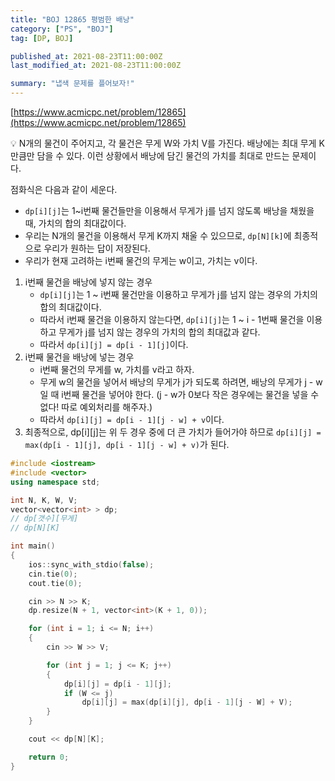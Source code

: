 ```yaml
---
title: "BOJ 12865 평범한 배낭"
category: ["PS", "BOJ"]
tag: [DP, BOJ]

published_at: 2021-08-23T11:00:00Z
last_modified_at: 2021-08-23T11:00:00Z

summary: "냅색 문제를 플어보자!"
---
```


[https://www.acmicpc.net/problem/12865](https://www.acmicpc.net/problem/12865)

<Aside>
  💡 N개의 물건이 주어지고, 각 물건은 무게 W와 가치 V를 가진다. 배낭에는 최대
  무게 K만큼만 담을 수 있다. 이런 상황에서 배낭에 담긴 물건의 가치를 최대로
  만드는 문제이다.
</Aside>

점화식은 다음과 같이 세운다.

- `dp[i][j]`는 1~i번째 물건들만을 이용해서 무게가 j를 넘지 않도록 배낭을 채웠을 때, 가치의 합의 최대값이다.
- 우리는 N개의 물건을 이용해서 무게 K까지 채울 수 있으므로, `dp[N][k]`에 최종적으로 우리가 원하는 답이 저장된다.
- 우리가 현재 고려하는 i번째 물건의 무게는 w이고, 가치는 v이다.

1. i번째 물건을 배낭에 넣지 않는 경우
   - `dp[i][j]`는 1 ~ i번째 물건만을 이용하고 무게가 j를 넘지 않는 경우의 가치의 합의 최대값이다.
   - 따라서 i번째 물건을 이용하지 않는다면, `dp[i][j]`는 1 ~ i - 1번째 물건을 이용하고 무게가 j를 넘지 않는 경우의 가치의 합의 최대값과 같다.
   - 따라서 `dp[i][j] = dp[i - 1][j]`이다.
2. i번째 물건을 배낭에 넣는 경우
   - i번째 물건의 무게를 w, 가치를 v라고 하자.
   - 무게 w의 물건을 넣어서 배낭의 무게가 j가 되도록 하려면, 배낭의 무게가 j - w일 때 i번째 물건을 넣어야 한다. (j - w가 0보다 작은 경우에는 물건을 넣을 수 없다! 따로 예외처리를 해주자.)
   - 따라서 `dp[i][j] = dp[i - 1][j - w] + v`이다.
3. 최종적으로, dp[i][j]는 위 두 경우 중에 더 큰 가치가 들어가야 하므로 `dp[i][j] = max(dp[i - 1][j], dp[i - 1][j - w] + v)`가 된다.

```cpp
#include <iostream>
#include <vector>
using namespace std;

int N, K, W, V;
vector<vector<int> > dp;
// dp[갯수][무게]
// dp[N][K]

int main()
{
	ios::sync_with_stdio(false);
	cin.tie(0);
	cout.tie(0);

	cin >> N >> K;
	dp.resize(N + 1, vector<int>(K + 1, 0));

	for (int i = 1; i <= N; i++)
	{
		cin >> W >> V;

		for (int j = 1; j <= K; j++)
		{
			dp[i][j] = dp[i - 1][j];
			if (W <= j)
				dp[i][j] = max(dp[i][j], dp[i - 1][j - W] + V);
		}
	}

	cout << dp[N][K];

	return 0;
}
```
